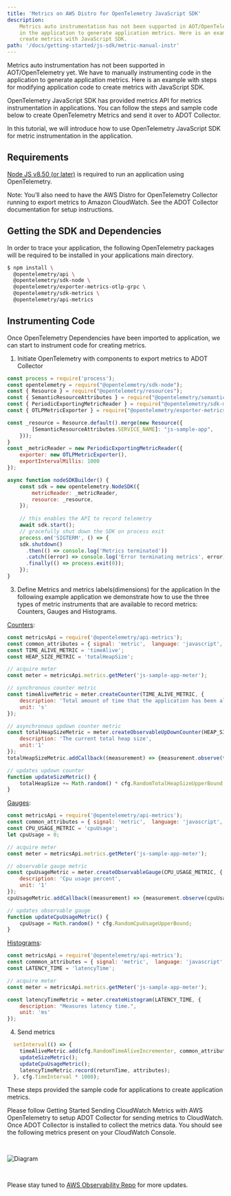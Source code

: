 ```yaml
---
title: 'Metrics on AWS Distro for OpenTelemetry JavaScript SDK'
description:
    Metrics auto instrumentation has not been supported in AOT/OpenTelemetry yet. We have to manually instrumenting code
    in the application to generate application metrics. Here is an example with steps for modifying application code to
    create metrics with JavaScript SDK.
path: '/docs/getting-started/js-sdk/metric-manual-instr'
---
```



Metrics auto instrumentation has not been supported in AOT/OpenTelemetry yet. We have to manually instrumenting code in the application to generate application metrics. Here is an example with steps for modifying application code to create metrics with JavaScript SDK.

OpenTelemetry JavaScript SDK has provided metrics API for metrics instrumentation in applications. You can follow the steps and sample code below to create OpenTelemetry Metrics and send it over to ADOT Collector.

In this tutorial, we will introduce how to use OpenTelemetry JavaScript SDK for metric instrumentation in the application.

<SectionSeparator />

## Requirements

[Node JS v8.50 (or later)](https://nodejs.org/en/download/) is required to run an application using OpenTelemetry.

Note: You’ll also need to have the AWS Distro for OpenTelemetry Collector running to export metrics to Amazon CloudWatch.
See the ADOT Collector documentation for setup instructions.

<SectionSeparator />

## Getting the SDK and Dependencies

In order to trace your application, the following OpenTelemetry packages will be required to be installed in your applications main directory.

```bash lineNumbers=true
$ npm install \
  @opentelemetry/api \
  @opentelemetry/sdk-node \
  @opentelemetry/exporter-metrics-otlp-grpc \
  @opentelemetry/sdk-metrics \
  @opentelemetry/api-metrics
```

## Instrumenting Code
Once OpenTelemetry Dependencies have been imported to application, we can start to instrument code for creating metrics.

1. Initiate OpenTelemetry with components to export metrics to ADOT Collector
```javascript lineNumbers=true
const process = require('process');
const opentelemetry = require("@opentelemetry/sdk-node");
const { Resource } = require("@opentelemetry/resources");
const { SemanticResourceAttributes } = require("@opentelemetry/semantic-conventions");
const { PeriodicExportingMetricReader } = require("@opentelemetry/sdk-metrics");
const { OTLPMetricExporter } = require("@opentelemetry/exporter-metrics-otlp-grpc");

const _resource = Resource.default().merge(new Resource({
        [SemanticResourceAttributes.SERVICE_NAME]: "js-sample-app",
    }));
}
const _metricReader = new PeriodicExportingMetricReader({
    exporter: new OTLPMetricExporter(),
    exportIntervalMillis: 1000
});

async function nodeSDKBuilder() {
    const sdk = new opentelemetry.NodeSDK({
        metricReader: _metricReader,
        resource: _resource,
    });
    
    // this enables the API to record telemetry
    await sdk.start(); 
    // gracefully shut down the SDK on process exit
    process.on('SIGTERM', () => {
    sdk.shutdown()
      .then(() => console.log('Metrics terminated'))
      .catch((error) => console.log('Error terminating metrics', error))
      .finally(() => process.exit(0));
    });
}
```

3. Define Metrics and metrics labels(dimensions) for the application
In the following example application we demonstrate how to use the three types of metric instruments that
are available to record metrics: Counters, Gauges and Histograms.

[Counters](https://opentelemetry.io/docs/reference/specification/metrics/api/#counter):
```JavaScript
const metricsApi = require('@opentelemetry/api-metrics');
const common_attributes = { signal: 'metric',  language: 'javascript', metricType: 'random' };
const TIME_ALIVE_METRIC = 'timeAlive';
const HEAP_SIZE_METRIC = 'totalHeapSize';

// acquire meter 
const meter = metricsApi.metrics.getMeter('js-sample-app-meter');

// synchronous counter metric
const timeAliveMetric = meter.createCounter(TIME_ALIVE_METRIC, {
    description: 'Total amount of time that the application has been alive',
    unit: 's'
});

// asynchronous updown counter metric
const totalHeapSizeMetric = meter.createObservableUpDownCounter(HEAP_SIZE_METRIC, {
    description: 'The current total heap size',
    unit:'1'
});
totalHeapSizeMetric.addCallback((measurement) => {measurement.observe(totalHeapSize, common_attributes)});

// updates updown counter
function updateSizeMetric() {
    totalHeapSize += Math.random() * cfg.RandomTotalHeapSizeUpperBound;
}
```

[Gauges](https://opentelemetry.io/docs/reference/specification/metrics/api/#asynchronous-gauge):
```JavaScript
const metricsApi = require('@opentelemetry/api-metrics');
const common_attributes = { signal: 'metric',  language: 'javascript', metricType: 'random' };
const CPU_USAGE_METRIC = 'cpuUsage';
let cpuUsage = 0;

// acquire meter 
const meter = metricsApi.metrics.getMeter('js-sample-app-meter');

// observable gauge metric
const cpuUsageMetric = meter.createObservableGauge(CPU_USAGE_METRIC, {
    description: 'Cpu usage percent',
    unit: '1'
});
cpuUsageMetric.addCallback((measurement) => {measurement.observe(cpuUsage, common_attributes)});

// updates observable gauge
function updateCpuUsageMetric() {
    cpuUsage = Math.random() * cfg.RandomCpuUsageUpperBound;
}
```

[Histograms](https://opentelemetry.io/docs/reference/specification/metrics/api/#histogram):
```JavaScript
const metricsApi = require('@opentelemetry/api-metrics');
const commmon_attributes = { signal: 'metric',  language: 'javascript', metricType: 'request' };
const LATENCY_TIME = 'latencyTime';

// acquire meter 
const meter = metricsApi.metrics.getMeter('js-sample-app-meter');

const latencyTimeMetric = meter.createHistogram(LATENCY_TIME, {
    description: "Measures latency time.",
    unit: 'ms'
});
```

4. Send metrics
```javascript lineNumbers=true
  setInterval(() => {
    timeAliveMetric.add(cfg.RandomTimeAliveIncrementer, common_attributes);
    updateSizeMetric();
    updateCpuUsageMetric();
    latencyTimeMetric.record(returnTime, attributes);
  }, cfg.TimeInterval * 1000);
```

These steps provided the sample code for applications to create application metrics.

Please follow <Link to="/docs/getting-started/cloudwatch-metrics">Getting Started Sending CloudWatch Metrics with AWS OpenTelemetry</Link>
 to setup ADOT Collector for sending metrics to CloudWatch. Once ADOT Collector is installed to collect the metrics data.
 You should see the following metrics present on your CloudWatch Console.

<img src={img2} alt="Diagram" style="margin: 30px 0;" />

Please stay tuned to [AWS Observability Repo](https://github.com/aws-observability) for more updates.